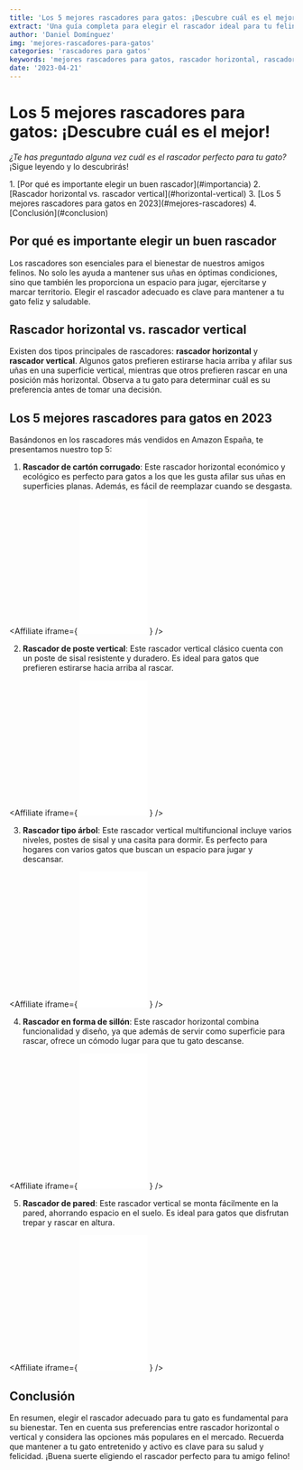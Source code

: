 ```yaml
---
title: 'Los 5 mejores rascadores para gatos: ¡Descubre cuál es el mejor!'
extract: 'Una guía completa para elegir el rascador ideal para tu felino'
author: 'Daniel Domínguez'
img: 'mejores-rascadores-para-gatos'
categories: 'rascadores para gatos'
keywords: 'mejores rascadores para gatos, rascador horizontal, rascador vertical'
date: '2023-04-21'
---
```


<PostImg src='mejores-rascadores-para-gatos' />

# Los 5 mejores rascadores para gatos: ¡Descubre cuál es el mejor!

*¿Te has preguntado alguna vez cuál es el rascador perfecto para tu gato?* ¡Sigue leyendo y lo descubrirás! 

<nav className="toc">
1. [Por qué es importante elegir un buen rascador](#importancia)
2. [Rascador horizontal vs. rascador vertical](#horizontal-vertical)
3. [Los 5 mejores rascadores para gatos en 2023](#mejores-rascadores)
4. [Conclusión](#conclusion)
</nav>

## Por qué es importante elegir un buen rascador <a name="importancia"></a>

Los rascadores son esenciales para el bienestar de nuestros amigos felinos. No solo les ayuda a mantener sus uñas en óptimas condiciones, sino que también les proporciona un espacio para jugar, ejercitarse y marcar territorio. Elegir el rascador adecuado es clave para mantener a tu gato feliz y saludable. 

## Rascador horizontal vs. rascador vertical <a name="horizontal-vertical"></a>

Existen dos tipos principales de rascadores: **rascador horizontal** y **rascador vertical**. Algunos gatos prefieren estirarse hacia arriba y afilar sus uñas en una superficie vertical, mientras que otros prefieren rascar en una posición más horizontal. Observa a tu gato para determinar cuál es su preferencia antes de tomar una decisión.

## Los 5 mejores rascadores para gatos en 2023 <a name="mejores-rascadores"></a>

Basándonos en los rascadores más vendidos en Amazon España, te presentamos nuestro top 5:

1. **Rascador de cartón corrugado**: Este rascador horizontal económico y ecológico es perfecto para gatos a los que les gusta afilar sus uñas en superficies planas. Además, es fácil de reemplazar cuando se desgasta.

<Affiliate
   	iframe={
   		<iframe sandbox="allow-popups allow-scripts allow-modals allow-forms allow-same-origin" style="width:120px;height:240px;" marginwidth="0" marginheight="0" scrolling="no" frameborder="0" src="//rcm-eu.amazon-adsystem.com/e/cm?lt1=_blank&bc1=000000&IS2=1&bg1=FFFFFF&fc1=000000&lc1=0000FF&t=gatomundo-21&language=es_ES&o=30&p=8&l=as4&m=amazon&f=ifr&ref=as_ss_li_til&asins=B08H8MWZQT&linkId=e319f88c5b41259cd481667347a80ea2"></iframe>
   	}
   />

2. **Rascador de poste vertical**: Este rascador vertical clásico cuenta con un poste de sisal resistente y duradero. Es ideal para gatos que prefieren estirarse hacia arriba al rascar.

<Affiliate
   	iframe={
   		<iframe sandbox="allow-popups allow-scripts allow-modals allow-forms allow-same-origin" style="width:120px;height:240px;" marginwidth="0" marginheight="0" scrolling="no" frameborder="0" src="//rcm-eu.amazon-adsystem.com/e/cm?lt1=_blank&bc1=000000&IS2=1&bg1=FFFFFF&fc1=000000&lc1=0000FF&t=gatomundo-21&language=es_ES&o=30&p=8&l=as4&m=amazon&f=ifr&ref=as_ss_li_til&asins=B07G3GVBV7&linkId=37e79d4a8204ad508765d9b064523a90"></iframe>
   	}
   />

3. **Rascador tipo árbol**: Este rascador vertical multifuncional incluye varios niveles, postes de sisal y una casita para dormir. Es perfecto para hogares con varios gatos que buscan un espacio para jugar y descansar.

<Affiliate
   	iframe={
   		<iframe sandbox="allow-popups allow-scripts allow-modals allow-forms allow-same-origin" style="width:120px;height:240px;" marginwidth="0" marginheight="0" scrolling="no" frameborder="0" src="//rcm-eu.amazon-adsystem.com/e/cm?lt1=_blank&bc1=000000&IS2=1&bg1=FFFFFF&fc1=000000&lc1=0000FF&t=gatomundo-21&language=es_ES&o=30&p=8&l=as4&m=amazon&f=ifr&ref=as_ss_li_til&asins=B00GXFJQ9W&linkId=14d1ef09c2f11b37cd4b22ed949efe54"></iframe>
   	}
   />

4. **Rascador en forma de sillón**: Este rascador horizontal combina funcionalidad y diseño, ya que además de servir como superficie para rascar, ofrece un cómodo lugar para que tu gato descanse.

<Affiliate
   	iframe={
   		<iframe sandbox="allow-popups allow-scripts allow-modals allow-forms allow-same-origin" style="width:120px;height:240px;" marginwidth="0" marginheight="0" scrolling="no" frameborder="0" src="//rcm-eu.amazon-adsystem.com/e/cm?lt1=_blank&bc1=000000&IS2=1&bg1=FFFFFF&fc1=000000&lc1=0000FF&t=gatomundo-21&language=es_ES&o=30&p=8&l=as4&m=amazon&f=ifr&ref=as_ss_li_til&asins=B0B5KSYXJZ&linkId=23fc98d875684bb2de73824c748a6644"></iframe>
   	}
   />

5. **Rascador de pared**: Este rascador vertical se monta fácilmente en la pared, ahorrando espacio en el suelo. Es ideal para gatos que disfrutan trepar y rascar en altura.

<Affiliate
   	iframe={
   		<iframe sandbox="allow-popups allow-scripts allow-modals allow-forms allow-same-origin" style="width:120px;height:240px;" marginwidth="0" marginheight="0" scrolling="no" frameborder="0" src="//rcm-eu.amazon-adsystem.com/e/cm?lt1=_blank&bc1=000000&IS2=1&bg1=FFFFFF&fc1=000000&lc1=0000FF&t=gatomundo-21&language=es_ES&o=30&p=8&l=as4&m=amazon&f=ifr&ref=as_ss_li_til&asins=B09S339RBG&linkId=ed8baaee835f898163219ca1189a9c3d"></iframe>
   	}
   />

## Conclusión <a name="conclusion"></a>

En resumen, elegir el rascador adecuado para tu gato es fundamental para su bienestar. Ten en cuenta sus preferencias entre rascador horizontal o vertical y considera las opciones más populares en el mercado. Recuerda que mantener a tu gato entretenido y activo es clave para su salud y felicidad. ¡Buena suerte eligiendo el rascador perfecto para tu amigo felino!
